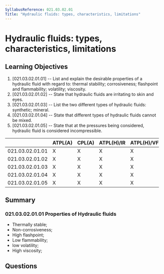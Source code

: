 ```yaml
---
SyllabusReference: 021.03.02.01
Title: "Hydraulic fluids: types, characteristics, limitations"
---
```


# Hydraulic fluids: types, characteristics, limitations

## Learning Objectives

1. [021.03.02.01.01] -- List and explain the desirable properties of a hydraulic
   fluid with regard to: thermal stability; corrosiveness; flashpoint and
   flammability; volatility; viscosity.
2. [021.03.02.01.02] -- State that hydraulic fluids are irritating to skin and
   eyes.
3. [021.03.02.01.03] -- List the two different types of hydraulic fluids:
   synthetic; mineral.
4. [021.03.02.01.04] -- State that different types of hydraulic fluids cannot be
   mixed.
5. [021.03.02.01.05] -- State that at the pressures being considered, hydraulic
   fluid is considered incompressible.

|                 | ATPL(A) | CPL(A) | ATPL(H)/IR | ATPL(H)/VFR | CPL(H) | IR  | CBIR(A) |
| --------------- | ------- | ------ | ---------- | ----------- | ------ | --- | ------- |
| 021.03.02.01.01 | X       | X      | X          | X           | X      |     |         |
| 021.03.02.01.02 | X       | X      | X          | X           | X      |     |         |
| 021.03.02.01.03 | X       | X      | X          | X           | X      |     |         |
| 021.03.02.01.04 | X       | X      | X          | X           | X      |     |         |
| 021.03.02.01.05 | X       | X      | X          | X           | X      |     |         |

## Summary


### 021.03.02.01.01 Properties of Hydraulic fluids

- Thermally stable;
- Non-corrosiveness;
- High flashpoint; 
- Low flammability; 
- low volatility; 
- High viscosity;

## Questions
